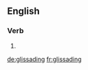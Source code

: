 
==English==

===Verb===
{{head|en|present participle}}

# {{present participle of|glissade|lang=en|nocat=1}}

[[de:glissading]]
[[fr:glissading]]